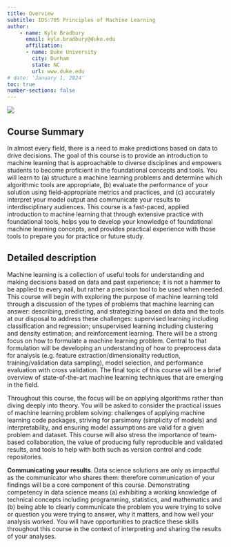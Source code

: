 ```yaml
---
title: Overview
subtitle: IDS:705 Principles of Machine Learning
author:
    - name: Kyle Bradbury
      email: kyle.bradbury@duke.edu
      affiliation: 
      - name: Duke University
        city: Durham
        state: NC
        url: www.duke.edu
# date: 'January 1, 2024'
toc: true
number-sections: false
---
```


![](img/decision-boundaries.png)


## Course Summary

In almost every field, there is a need to make predictions based on data to drive decisions. The goal of this course is to provide an introduction to machine learning that is approachable to diverse disciplines and empowers students to become proficient in the foundational concepts and tools. You will learn to (a) structure a machine learning problems and determine which algorithmic tools are appropriate, (b) evaluate the performance of your solution using field-appropriate metrics and practices, and (c) accurately interpret your model output and communicate your results to interdisciplinary audiences. This course is a fast-paced, applied introduction to machine learning that through extensive practice with foundational tools, helps you to develop your knowledge of foundational machine learning concepts, and provides practical experience with those tools to prepare you for practice or future study.

## Detailed description

Machine learning is a collection of useful tools for understanding and making decisions based on data and past experience; it is not a hammer to be applied to every nail, but rather a precision tool to be used when needed. This course will begin with exploring the purpose of machine learning told through a discussion of the types of problems that machine learning can answer: describing, predicting, and strategizing based on data and the tools at our disposal to address these challenges: supervised learning including classification and regression; unsupervised learning including clustering and density estimation; and reinforcement learning. There will be a strong focus on how to formulate a machine learning problem. Central to that formulation will be developing an understanding of how to preprocess data for analysis (e.g. feature extraction/dimensionality reduction, training/validation data sampling), model selection, and performance evaluation with cross validation. The final topic of this course will be a brief overview of state-of-the-art machine learning techniques that are emerging in the field.

Throughout this course, the focus will be on applying algorithms rather than diving deeply into theory. You will be asked to consider the practical issues of machine learning problem solving: challenges of applying machine learning code packages, striving for parsimony (simplicity of models) and interpretability, and ensuring model assumptions are valid for a given problem and dataset. This course will also stress the importance of team-based collaboration, the value of producing fully reproducible and validated results, and tools to help with both such as version control and code repositories.

**Communicating your results**. Data science solutions are only as impactful as the communicator who shares them: therefore communication of your findings will be a core component of this course. Demonstrating competency in data science means (a) exhibiting a working knowledge of technical concepts including programming, statistics, and mathematics and (b) being able to clearly communicate the problem you were trying to solve or question you were trying to answer, why it matters, and how well your analysis worked. You will have opportunities to practice these skills throughout this course in the context of interpreting and sharing the results of your analyses.
